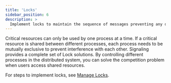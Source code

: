 ```yaml
---
title: 'Locks'
sidebar_position: 6
description: >
  Implement locks to maintain the sequence of messages preventing any data conflicts.
---
```


Critical resources can only be used by one process at a time. If a critical resource is shared between different processes, each process needs to be mutually exclusive to prevent interference with each other. Signaling provides a complete set of Lock solutions. By controlling different processes in the distributed system, you can solve the competition problem when users access shared resources.

For steps to implement locks, see [Manage Locks](storage#manage-locks).